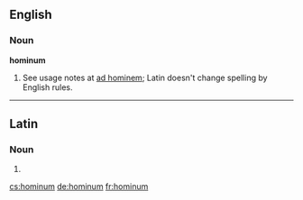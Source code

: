 ==English==

===Noun===
'''hominum'''

# {{misspelling of|hominem}}  See usage notes at [[ad hominem]]; Latin doesn't change spelling by English rules.

----

==Latin==

===Noun===
{{la-noun-form|hominum}}

# {{inflection of|homo|homō|gen|p|lang=la}}

[[cs:hominum]]
[[de:hominum]]
[[fr:hominum]]